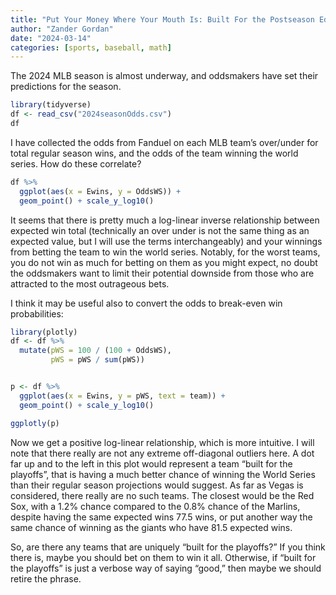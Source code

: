 ```yaml
---
title: "Put Your Money Where Your Mouth Is: Built For the Postseason Edition"
author: "Zander Gordan"
date: "2024-03-14"
categories: [sports, baseball, math]
---
```


The 2024 MLB season is almost underway, and oddsmakers have set their predictions for the season.

```r
library(tidyverse)
df <- read_csv("2024seasonOdds.csv")
df
```

I have collected the odds from Fanduel on each MLB team's over/under for total regular season wins, and the odds of the team winning the world series. How do these correlate?

```r
df %>% 
  ggplot(aes(x = Ewins, y = OddsWS)) +
  geom_point() + scale_y_log10()
```

It seems that there is pretty much a log-linear inverse relationship between expected win total (technically an over under is not the same thing as an expected value, but I will use the terms interchangeably) and your winnings from betting the team to win the world series. Notably, for the worst teams, you do not win as much for betting on them as you might expect, no doubt the oddsmakers want to limit their potential downside from those who are attracted to the most outrageous bets.

I think it may be useful also to convert the odds to break-even win probabilities:

```r
library(plotly)
df <- df %>% 
  mutate(pWS = 100 / (100 + OddsWS),
         pWS = pWS / sum(pWS))


p <- df %>% 
  ggplot(aes(x = Ewins, y = pWS, text = team)) +
  geom_point() + scale_y_log10() 

ggplotly(p)
```

Now we get a positive log-linear relationship, which is more intuitive. I will note that there really are not any extreme off-diagonal outliers here. A dot far up and to the left in this plot would represent a team "built for the playoffs", that is having a much better chance of winning the World Series than their regular season projections would suggest. As far as Vegas is considered, there really are no such teams. The closest would be the Red Sox, with a 1.2% chance compared to the 0.8% chance of the Marlins, despite having the same expected wins 77.5 wins, or put another way the same chance of winning as the giants who have 81.5 expected wins.

So, are there any teams that are uniquely "built for the playoffs?" If you think there is, maybe you should bet on them to win it all. Otherwise, if "built for the playoffs" is just a verbose way of saying "good," then maybe we should retire the phrase.
